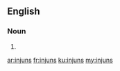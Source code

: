 ==English==

===Noun===
{{head|en|noun plural form}}

# {{plural of|injun|lang=en}}

[[ar:injuns]]
[[fr:injuns]]
[[ku:injuns]]
[[my:injuns]]